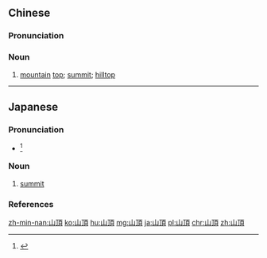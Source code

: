 {{also|山顶}}
==Chinese==
{{zh-forms|s=山顶}}

===Pronunciation===
{{zh-pron
|m=shāndǐng
|c=saan1 deng2
|h=pfs=sân-táng
|mn=soaⁿ-téng
|cat=n
}}

===Noun===
{{zh-noun}}

# [[mountain]] [[top]]; [[summit]]; [[hilltop]]

----

==Japanese==
{{ja-kanjitab|さん|ちょう|yomi=o}}

===Pronunciation===
* {{ja-accent-common|h|さ|んちょう}}<ref>{{R:NHK Hatsuon}}</ref>

===Noun===
{{ja-noun|さんちょう|hhira=さんちやう}}

# [[summit]]

===References===
<references/>

[[zh-min-nan:山頂]]
[[ko:山頂]]
[[hu:山頂]]
[[mg:山頂]]
[[ja:山頂]]
[[pl:山頂]]
[[chr:山頂]]
[[zh:山頂]]